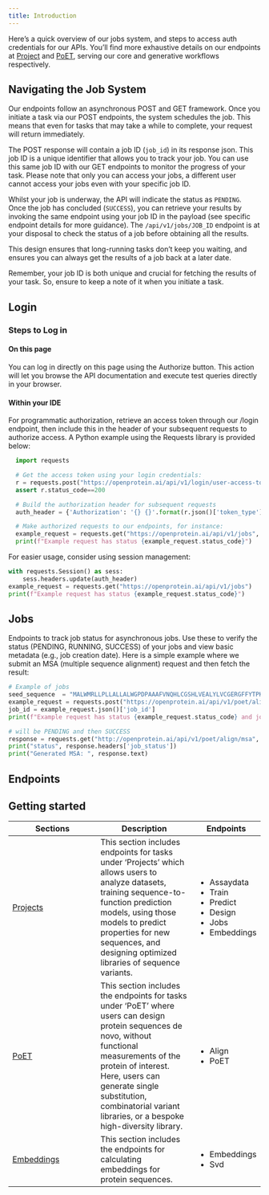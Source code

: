 ```yaml
---
title: Introduction
---
```


Here's a quick overview of our jobs system, and steps to access auth credentials for our APIs. You'll find more exhaustive details on our endpoints at [Project](./api-project.qmd) and [PoET](./api-poet.qmd), serving our core and generative workflows respectively.

## Navigating the Job System

Our endpoints follow an asynchronous POST and GET framework. Once you initiate a task via our POST endpoints, the system schedules the job. This means that even for tasks that may take a while to complete, your request will return immediately.

The POST response will contain a job ID (`job_id`) in its response json. This job ID is a unique identifier that allows you to track your job. You can use this same job ID with our GET endpoints to monitor the progress of your task. Please note that only you can access your jobs, a different user cannot access your jobs even with your specific job ID.

Whilst your job is underway, the API will indicate the status as `PENDING`. Once the job has concluded (`SUCCESS`), you can retrieve your results by invoking the same endpoint using your job ID in the payload (see specific endpoint details for more guidance). The `/api/v1/jobs/JOB_ID` endpoint is at your disposal to check the status of a job before obtaining all the results.

This design ensures that long-running tasks don't keep you waiting, and ensures you can always get the results of a job back at a later date.

Remember, your job ID is both unique and crucial for fetching the results of your task. So, ensure to keep a note of it when you initiate a task.

## Login

### Steps to Log in

#### On this page
You can log in directly on this page using the Authorize</span> button. This action will let you browse the API documentation and execute test queries directly in your browser.

#### Within your IDE
For programmatic authorization, retrieve an access token through our /login</span> endpoint, then include this in the header of your subsequent requests to authorize access. A Python example using the Requests library is provided below:


```python
  import requests

  # Get the access token using your login credentials:
  r = requests.post("https://openprotein.ai/api/v1/login/user-access-token", data={"username": your_username, "password": your_password})
  assert r.status_code==200

  # Build the authorization header for subsequent requests
  auth_header = {'Authorization': '{} {}'.format(r.json()['token_type'], r.json()['access_token'])}

  # Make authorized requests to our endpoints, for instance:
  example_request = requests.get("https://openprotein.ai/api/v1/jobs", headers=auth_header)
  print(f"Example request has status {example_request.status_code}")
```
For easier usage, consider using session management:

```python
with requests.Session() as sess:
    sess.headers.update(auth_header)
example_request = requests.get("https://openprotein.ai/api/v1/jobs")
print(f"Example request has status {example_request.status_code}")
```

## Jobs
Endpoints to track job status for asynchronous jobs.
Use these to verify the status (PENDING, RUNNING, SUCCESS) of your jobs and view basic metadata (e.g., job creation date).
Here is a simple example where we submit an MSA (multiple sequence alignment) request and then fetch the result:

```python
# Example of jobs 
seed_sequence  = "MALWMRLLPLLALLALWGPDPAAAFVNQHLCGSHLVEALYLVCGERGFFYTPKTRREAEDLQVGQVELGGGPGAGSLQPLALEGSLQKRGIVEQCCTSICSLYQLENYCN" # Human INS sequence
example_request = requests.post("https://openprotein.ai/api/v1/poet/align/msa", files={"msa_file":seed_sequence.encode()}, headers=auth_header)
job_id = example_request.json()['job_id']
print(f"Example request has status {example_request.status_code} and jobid {job_id}")

# will be PENDING and then SUCCESS
response = requests.get("http://openprotein.ai/api/v1/poet/align/msa", params={"job_id":job_id}, headers=auth_header)
print("status", response.headers['job_status'])
print("Generated MSA: ", response.text)
```

## Endpoints

```{=html}
  <script src="https://unpkg.com/swagger-ui-dist@5.1/swagger-ui-bundle.js"></script>
  <script>
    window.onload = function() {
      const ui = SwaggerUIBundle({
        url: "https://dev.api.openprotein.ai/openapi.json",
        dom_id: "#swagger-ui",
        config: {
          deepLinking: true,
          tagsSorter: "alpha",
          docExpansion: "list",
        },
        requestInterceptor: (request) => {
          const requestPath = request.url.split('/').slice(3).join('/')
          if (!request.url.includes("openapi.json")) {
            // Modify the request URL for other endpoints
            request.url = "https://dev.api.openprotein.ai/" + requestPath
          } 
          return request;
        },
      });
    };
  </script>

  <script type="module">
    import addSwaggerEndpointsToTOC from './utils/addSwaggerEndpointsToTOC.js';

    addSwaggerEndpointsToTOC(4);
  </script>
  <link rel="stylesheet" href="css/swagger-ui.css">
  <div id="swagger-ui"></div>
   
```
## Getting started 

```{=html}
  <table class="table table-bordered">
    <!-- <caption>As described in the section above, Quarto tables are great.</caption> -->
    <thead>
      <tr>
        <th scope="col">Sections</th>
        <th scope="col">Description</th>
        <th scope="col">Endpoints</th>
      </tr>
    </thead>
    <tbody>
      <tr scope="row">
        <td class="p-3"><a href="./api-project.qmd">Projects</a></td>
        <td class="p-3">This section includes endpoints for tasks under ‘Projects’ which allows users to analyze datasets, training sequence-to-function prediction models, using those models to predict properties for new sequences, and designing optimized libraries of sequence variants.</td>
        <td class="pe-5 pt-3">
          <ul>
            <li>Assaydata</li>
            <li>Train</li>
            <li>Predict</li>
            <li>Design</li>
            <li>Jobs</li>
            <li>Embeddings</li>
          </ul>
      </tr>
      <tr scope="row">
        <td class="p-3"><a href="./api-poet.qmd">PoET</a></td>
        <td class="p-3">This section includes the endpoints for tasks under ‘PoET’ where users can design protein sequences de novo, without functional measurements of the protein of interest. Here, users can generate single substitution, combinatorial variant libraries, or a bespoke high-diversity library.</td>
        <td class="pe-5 pt-3">
          <ul>
            <li>Align</li>
            <li>PoET</li>
          </ul>
      </tr>
      <tr scope="row">
        <td class="p-3" style="min-width:10rem"><a href="./api-embeddings.qmd">Embeddings</a></td>
        <td class="p-3">This section includes the endpoints for calculating embeddings for protein sequences.</td>
        <td class="pe-5 pt-3">
          <ul>
            <li>Embeddings</li>
            <li>Svd</li>
          </ul>
      </tr>
      
    </tbody>
  </table>
```
